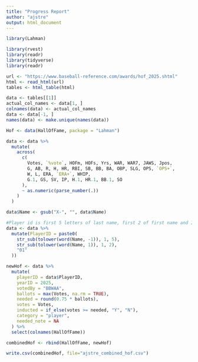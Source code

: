 ```yaml
---
title: "Progress Report"
author: "ajstre"
output: html_document
---
```


```r
library(Lahman)

library(rvest)
library(readr)
library(tidyverse)
library(readr)

url <- "https://www.baseball-reference.com/awards/hof_2025.shtml"
html <- read_html(url)
tables <- html_table(html)

data <- tables[[1]]
actual_col_names <- data[1, ]
colnames(data) <- actual_col_names
data <- data[-1, ] 
names(data) <- make.unique(names(data))

Hof <- data(HallOfFame, package = "Lahman")

data <- data %>%
  mutate(
    across(
      c(
        Votes, `%vote`, HOFm, HOFs, Yrs, WAR, WAR7, JAWS, Jpos,
        G, AB, R, H, HR, RBI, SB, BB, BA, OBP, SLG, OPS, `OPS+`,
        W, L, ERA, `ERA+`, WHIP, 
        G.1, GS, SV, IP, H.1, HR.1, BB.1, SO
      ),
      ~ as.numeric(parse_number(.))
    )
  )

data$Name <- gsub("X-", "", data$Name)

#Player id is first 5 letters of last name, first 2 of first name and ID
data <- data %>%
  mutate(PlayerID = paste0(
    str_sub(tolower(word(Name, -1)), 1, 5),
    str_sub(tolower(word(Name, 1)), 1, 2),
    "01"
  ))

newHof <- data %>%
  mutate(
    playerID = data$PlayerID,
    yearID = 2025,
    votedBy = "BBWAA",
    ballots = max(Votes, na.rm = TRUE), 
    needed = round(0.75 * ballots),
    votes = Votes,
    inducted = if_else(votes >= needed, "Y", "N"),
    category = "player",
    needed_note = NA
  ) %>%
  select(colnames(HallOfFame))

combinedHof <- rbind(HallOfFame, newHof)

write.csv(combinedHof, file="ajstre_combined_hof.csv")
```


